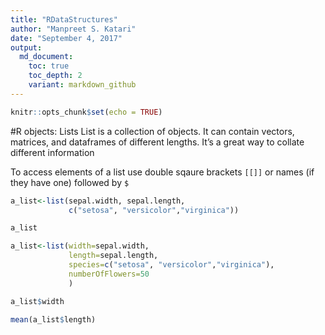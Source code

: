 ```yaml
---
title: "RDataStructures"
author: "Manpreet S. Katari"
date: "September 4, 2017"
output:  
  md_document:
    toc: true
    toc_depth: 2
    variant: markdown_github
---
```


```r
knitr::opts_chunk$set(echo = TRUE)
```

#R objects: Lists
List is a collection of objects. It can contain vectors, matrices, and dataframes of different lengths. It's a great way to collate different information

To access elements of a list use double sqaure brackets ``[[]]`` or names (if they have one) followed by ``$``


```r

a_list<-list(sepal.width, sepal.length,
             c("setosa", "versicolor","virginica"))

a_list

a_list<-list(width=sepal.width,
             length=sepal.length,
             species=c("setosa", "versicolor","virginica"),
             numberOfFlowers=50
             )

a_list$width

mean(a_list$length)

```

